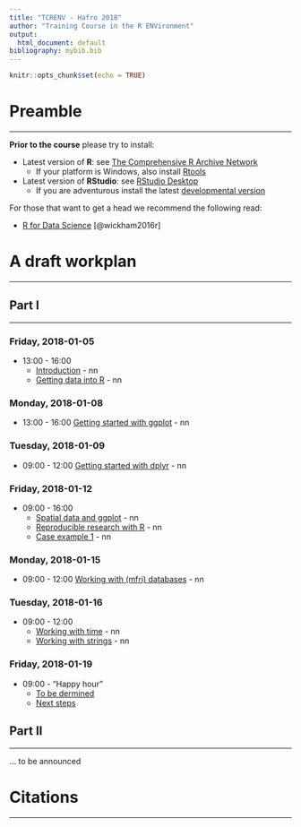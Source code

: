 ```yaml
---
title: "TCRENV - Hafro 2018"
author: "Training Course in the R ENVironment"
output:
  html_document: default
bibliography: mybib.bib
---
```


```r
knitr::opts_chunk$set(echo = TRUE)
```


# Preamble
___

**Prior to the course** please try to install:

* Latest version of __R__: see [The Comprehensive R Archive Network](https://cran.r-project.org/)
    * If your platform is Windows, also install [Rtools](https://cran.r-project.org/bin/windows/Rtools)

* Latest version of __RStudio__: see [RStudio Desktop](https://www.rstudio.com/products/rstudio/download/)
    * If you are adventurous install the latest [developmental version](https://www.rstudio.com/products/rstudio/download/preview)

For those that want to get a head we recommend the following read:

  * [R for Data Science](http://r4ds.had.co.nz) [@wickham2016r]

# A draft workplan
___

## Part I
___

### Friday, 2018-01-05

* 13:00 - 16:00
    * [Introduction](404page.html) - nn
    * [Getting data into R](404page.html) - nn
    
### Monday, 2018-01-08

* 13:00 - 16:00 [Getting started with ggplot](404page.html) - nn

### Tuesday, 2018-01-09

* 09:00 - 12:00 [Getting started with dplyr](404page.html) - nn

### Friday, 2018-01-12

* 09:00 - 16:00
    * [Spatial data and ggplot](404page.html) - nn
    * [Reproducible research with R](404page.html) - nn
    * [Case example 1](404page.html) - nn

### Monday, 2018-01-15

* 09:00 - 12:00 [Working with (mfri) databases](404page.html) - nn

### Tuesday, 2018-01-16

* 09:00 - 12:00
    * [Working with time](404page.html) - nn
    * [Working with strings](404page.html) - nn

### Friday, 2018-01-19

* 09:00 - "Happy hour"
    * [To be dermined](404page.html)
    * [Next steps](404page.html)

## Part II
___

... to be announced


# Citations
___


